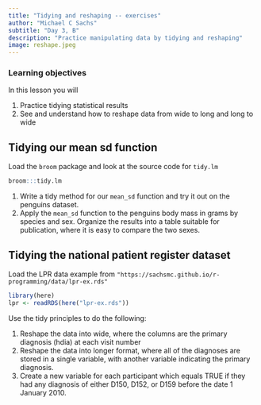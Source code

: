 ```yaml
---
title: "Tidying and reshaping -- exercises"
author: "Michael C Sachs"
subtitle: "Day 3, B"
description: "Practice manipulating data by tidying and reshaping"
image: reshape.jpeg
---
```



### Learning objectives {.alert .alert-success}

In this lesson you will 

1. Practice tidying statistical results
2. See and understand how to reshape data from wide to long and long to wide


## Tidying our mean sd function

Load the `broom` package and look at the source code for `tidy.lm`
```r
broom:::tidy.lm
```


1. Write a tidy method for our `mean_sd` function and try it out on the penguins dataset. 
2. Apply the `mean_sd` function to the penguins body mass in grams by species and sex. Organize the results into a table suitable for publication, where it is easy to compare the two sexes.


## Tidying the national patient register dataset

Load the LPR data example from `"https://sachsmc.github.io/r-programming/data/lpr-ex.rds"`

```r
library(here)
lpr <- readRDS(here("lpr-ex.rds"))
```

Use the tidy principles to do the following: 

1. Reshape the data into wide, where the columns are the primary diagnosis (hdia) at each visit number
2. Reshape the data into longer format, where all of the diagnoses are stored in a single variable, with another variable indicating the primary diagnosis. 
3. Create a new variable for each participant which equals TRUE if they had any diagnosis of either D150, D152, or D159 before the date 1 January 2010.



